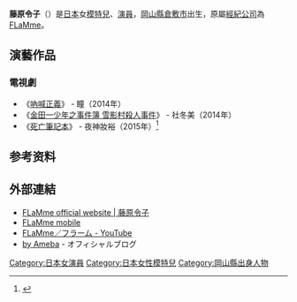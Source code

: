 {{noteTA
|G1=JP Show
}}
{{藝人
|姓名 = 藤原令子
|類型 = 女藝人
|圖片 = 
|圖片簡介 = 
|原名 = 
|外文名 = ふじわら れいこ
|外文 =  ja
|其他藝名 = 
|國籍 = {{JPN}}
|出生日期 = {{birth_date_and_age|1994|8|16}}
|出生地點 = {{JAP}}[[岡山縣|岡山縣]][[倉敷市|倉敷市]]
|逝世日期 = 
|逝世地點 = 
|職業 = [[演員|演員]]
|語言 = [[日語|日語]]
|配偶 = 
|出道作 = 
|出道日期 = 
|代表作 = 
|活躍年代 = 2010年至今
|唱片公司 = 
|經紀公司 = [[FLaMme|FLaMme]]
|網站 = 
|獎項 = 
|IMDb = 
}}
'''藤原令子'''（{{bd|1994年|8月16日|catIdx=Fujiwara Reiko}}）是[[日本|日本]]女[[模特兒|模特兒]]、[[演員|演員]]，[[岡山縣|岡山縣]][[倉敷市|倉敷市]]出生，原屬[[經紀公司|經紀公司]]為[[FLaMme|FLaMme]]。

== 演藝作品 ==
=== 電視劇 ===
*《[[吶喊正義#第一話|吶喊正義]]》 - 瞳（2014年）
*《[[金田一少年之事件簿_(電視劇)#雪影村殺人事件_（第7話）（長篇漫畫第23宗案件）|金田一少年之事件簿 雪影村殺人事件]]》 - 社冬美（2014年）
*《[[死亡筆記本|死亡筆記本]]》 - 夜神妝裕（2015年）<ref>{{cite web |title=『デスノート』妹役で脚光、女優・藤原令子の運命を変えた初主演 - 今こそ両親に伝えたい「結婚してくれてありがとう」 (1) |url=https://news.mynavi.jp/article/20151107-fujiwara-reiko/ |website=マイナビニュース |language=ja |date=2015-11-07}}</ref>

==参考资料==
{{refs}}

== 外部連結 ==
* [http://www.flamme.co.jp/ReikoFujiwara/ FLaMme official website | 藤原令子] {{Wayback|url=http://www.flamme.co.jp/ReikoFujiwara/ |date=20170310125356 }}
* [https://web.archive.org/web/20130623234306/http://flamme.mobi/ FLaMme mobile]
* [http://www.youtube.com/user/FLaMmeject?feature=plcp FLaMme／フラーム - YouTube] {{Wayback|url=http://www.youtube.com/user/FLaMmeject?feature=plcp |date=20170202203233 }}
* [http://ameblo.jp/fujiwarareiko/藤原令子オフィシャルブログ「Capsule」Powered by Ameba] - オフィシャルブログ

{{DEFAULTSORT:Fujiwara Reiko}}
{{Portal bar|日本|人物}}
[[Category:日本女演員|Category:日本女演員]]
[[Category:日本女性模特兒|Category:日本女性模特兒]]
[[Category:岡山縣出身人物|Category:岡山縣出身人物]]